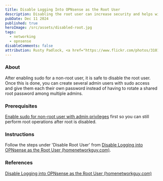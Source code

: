 ```yaml
---
title: Disable Logging Into OPNsense as the Root User
description: Disabling the root user can increase security and helps with credential management.
pubDate: Dec 11 2024
published: true
heroImage: /src/assets/disabled-root.jpg
tags:
  - networking
  - opnsense
disableComments: false
attribution: Rusty Padlock, <a href="https://www.flickr.com/photos/31018257@N00/5829881796" title="[2005] Rusty Padlock &amp; Fence">Diego Torres Silvestre</a>, <a href="https://creativecommons.org/licenses/by/2.0/">CC BY 2.0</a>, via flickr
---
```

### About
After enabling sudo for a non-root user, it is safe to disable the root user. Once this is done, you can create several admin users with sudo access and give them each their own password instead of having to rotate a shared root password among multiple admins.

### Prerequisites
[Enable sudo for non-root user with admin privileges](../../posts/enable-sudo-for-non-root-user-with-admin-privileges)
 first so you can still perform root operations after root is disabled.

### Instructions
Follow the steps under 'Disable Root User' from [Disable Logging into OPNsense as the Root User (homenetworkguy.com)](https://homenetworkguy.com/how-to/disable-root-user-opnsense/).

### References
[Disable Logging into OPNsense as the Root User (homenetworkguy.com)](https://homenetworkguy.com/how-to/disable-root-user-opnsense/)